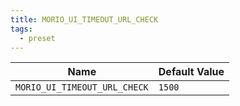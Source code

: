 ```yaml
---
title: MORIO_UI_TIMEOUT_URL_CHECK
tags:
  - preset
---
```


<!-- MORIO_AUTO_GENERATED_CONTENT_STARTS - Manual changes made below will be overwritten -->

| Name                         | Default Value |
| ---------------------------- | ------------- |
| `MORIO_UI_TIMEOUT_URL_CHECK` | `1500`        |

<!-- MORIO_AUTO_GENERATED_CONTENT_ENDS - Manual changes made above will be overwritten -->
